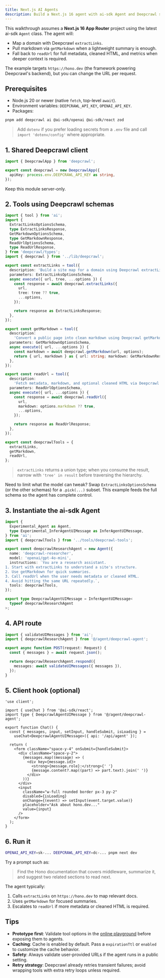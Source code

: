 ```yaml
---
title: Next.js AI Agents
description: Build a Next.js 16 agent with ai-sdk Agent and Deepcrawl schemas.
---
```


This walkthrough assumes a **Next.js 16 App Router** project using the latest ai-sdk `Agent` class. The agent will:

- Map a domain with Deepcrawl `extractLinks`.
- Pull markdown via `getMarkdown` when a lightweight summary is enough.
- Fall back to `readUrl` for full metadata, cleaned HTML, and metrics when deeper context is required.

The example targets `https://hono.dev` (the framework powering Deepcrawl's backend), but you can change the URL per request.

## Prerequisites
- Node.js 20 or newer (native `fetch`, top-level `await`).
- Environment variables: `DEEPCRAWL_API_KEY`, `OPENAI_API_KEY`.
- Packages:

```bash
pnpm add deepcrawl ai @ai-sdk/openai @ai-sdk/react zod
```

> Add `dotenv` if you prefer loading secrets from a `.env` file and call `import 'dotenv/config'` where appropriate.

## 1. Shared Deepcrawl client

```ts title="src/lib/deepcrawl.ts"
import { DeepcrawlApp } from 'deepcrawl';

export const deepcrawl = new DeepcrawlApp({
  apiKey: process.env.DEEPCRAWL_API_KEY as string,
});
```

Keep this module server-only.

## 2. Tools using Deepcrawl schemas

```ts title="src/tools/deepcrawl-tools.ts"
import { tool } from 'ai';
import {
  ExtractLinksOptionsSchema,
  type ExtractLinksResponse,
  GetMarkdownOptionsSchema,
  type GetMarkdownResponse,
  ReadUrlOptionsSchema,
  type ReadUrlResponse,
} from 'deepcrawl/types';
import { deepcrawl } from '../lib/deepcrawl';

export const extractLinks = tool({
  description: 'Build a site map for a domain using Deepcrawl extractLinks.',
  parameters: ExtractLinksOptionsSchema,
  async execute({ url, tree, ...options }) {
    const response = await deepcrawl.extractLinks({
      url,
      tree: tree ?? true,
      ...options,
    });

    return response as ExtractLinksResponse;
  },
});

export const getMarkdown = tool({
  description:
    'Convert a public page into clean markdown using Deepcrawl getMarkdown.',
  parameters: GetMarkdownOptionsSchema,
  async execute({ url, ...options }) {
    const markdown = await deepcrawl.getMarkdown(url, options);
    return { url, markdown } as { url: string; markdown: GetMarkdownResponse };
  },
});

export const readUrl = tool({
  description:
    'Fetch metadata, markdown, and optional cleaned HTML via Deepcrawl readUrl.',
  parameters: ReadUrlOptionsSchema,
  async execute({ url, ...options }) {
    const response = await deepcrawl.readUrl({
      url,
      markdown: options.markdown ?? true,
      ...options,
    });

    return response as ReadUrlResponse;
  },
});

export const deepcrawlTools = {
  extractLinks,
  getMarkdown,
  readUrl,
};
```

> `extractLinks` returns a union type; when you consume the result, narrow with `'tree' in result` before traversing the hierarchy.

<Callout type="info">Need to limit what the model can tweak? Swap `ExtractLinksOptionsSchema` (or the other schemas) for a `.pick(...)` subset. This example feeds the full schema so the agent has complete control.</Callout>

## 3. Instantiate the ai-sdk Agent

```ts title="src/agent/deepcrawl-agent.ts"
import {
  Experimental_Agent as Agent,
  type Experimental_InferAgentUIMessage as InferAgentUIMessage,
} from 'ai';
import { deepcrawlTools } from '../tools/deepcrawl-tools';

export const deepcrawlResearchAgent = new Agent({
  name: 'deepcrawl-researcher',
  model: 'openai/gpt-4o-mini',
  instructions: `You are a research assistant.
1. Start with extractLinks to understand a site's structure.
2. Use getMarkdown for quick summaries.
3. Call readUrl when the user needs metadata or cleaned HTML.
4. Avoid hitting the same URL repeatedly.`,
  tools: deepcrawlTools,
});

export type DeepcrawlAgentUIMessage = InferAgentUIMessage<
  typeof deepcrawlResearchAgent
>;
```

## 4. API route

```ts title="app/api/agent/route.ts"
import { validateUIMessages } from 'ai';
import { deepcrawlResearchAgent } from '@/agent/deepcrawl-agent';

export async function POST(request: Request) {
  const { messages } = await request.json();

  return deepcrawlResearchAgent.respond({
    messages: await validateUIMessages({ messages }),
  });
}

```

## 5. Client hook (optional)

```tsx title="components/chat.tsx"
'use client';

import { useChat } from '@ai-sdk/react';
import type { DeepcrawlAgentUIMessage } from '@/agent/deepcrawl-agent';

export function Chat() {
  const { messages, input, setInput, handleSubmit, isLoading } =
    useChat<DeepcrawlAgentUIMessage>({ api: '/api/agent' });

  return (
    <form className="space-y-4" onSubmit={handleSubmit}>
      <div className="space-y-2">
        {messages.map((message) => (
          <div key={message.id}>
            <strong>{message.role}:</strong>{' '}
            {message.content?.map((part) => part.text).join(' ')}
          </div>
        ))}
      </div>
      <input
        className="w-full rounded border px-3 py-2"
        disabled={isLoading}
        onChange={(event) => setInput(event.target.value)}
        placeholder="Ask about hono.dev..."
        value={input}
      />
    </form>
  );
}
```

## 6. Run it

```bash
OPENAI_API_KEY=sk-... DEEPCRAWL_API_KEY=dc-... pnpm next dev
```

Try a prompt such as:

> Find the Hono documentation that covers middleware, summarize it, and suggest two related sections to read next.

The agent typically:
1. Calls `extractLinks` on `https://hono.dev` to map relevant docs.
2. Uses `getMarkdown` for focused summaries.
3. Escalates to `readUrl` if more metadata or cleaned HTML is required.

## Tips
- **Prototype first**: Validate tool options in the [online playground](/docs/usage/playground) before exposing them to agents.
- **Caching**: Cache is enabled by default. Pass a `expirationTtl` or `enabled` to customize the cache behavior.
- **Safety**: Always validate user-provided URLs if the agent runs in a public setting.
- **Retry strategy**: Deepcrawl already retries transient failures; avoid wrapping tools with extra retry loops unless required.
